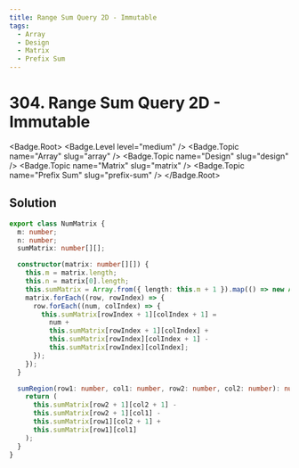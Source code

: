 ```yaml
---
title: Range Sum Query 2D - Immutable
tags:
  - Array
  - Design
  - Matrix
  - Prefix Sum
---
```


# 304. Range Sum Query 2D - Immutable

<Badge.Root>
  <Badge.Level level="medium" />
  <Badge.Topic name="Array" slug="array" />
  <Badge.Topic name="Design" slug="design" />
  <Badge.Topic name="Matrix" slug="matrix" />
  <Badge.Topic name="Prefix Sum" slug="prefix-sum" />
</Badge.Root>

## Solution

```typescript filename="solution.ts" copy
export class NumMatrix {
  m: number;
  n: number;
  sumMatrix: number[][];

  constructor(matrix: number[][]) {
    this.m = matrix.length;
    this.n = matrix[0].length;
    this.sumMatrix = Array.from({ length: this.m + 1 }).map(() => new Array(this.n + 1).fill(0));
    matrix.forEach((row, rowIndex) => {
      row.forEach((num, colIndex) => {
        this.sumMatrix[rowIndex + 1][colIndex + 1] =
          num +
          this.sumMatrix[rowIndex + 1][colIndex] +
          this.sumMatrix[rowIndex][colIndex + 1] -
          this.sumMatrix[rowIndex][colIndex];
      });
    });
  }

  sumRegion(row1: number, col1: number, row2: number, col2: number): number {
    return (
      this.sumMatrix[row2 + 1][col2 + 1] -
      this.sumMatrix[row2 + 1][col1] -
      this.sumMatrix[row1][col2 + 1] +
      this.sumMatrix[row1][col1]
    );
  }
}
```

<ProblemLink
  codingSite="leetcode"
  href="https://leetcode.com/problems/range-sum-query-2d-immutable/"
  title="Range Sum Query 2D - Immutable"
/>
